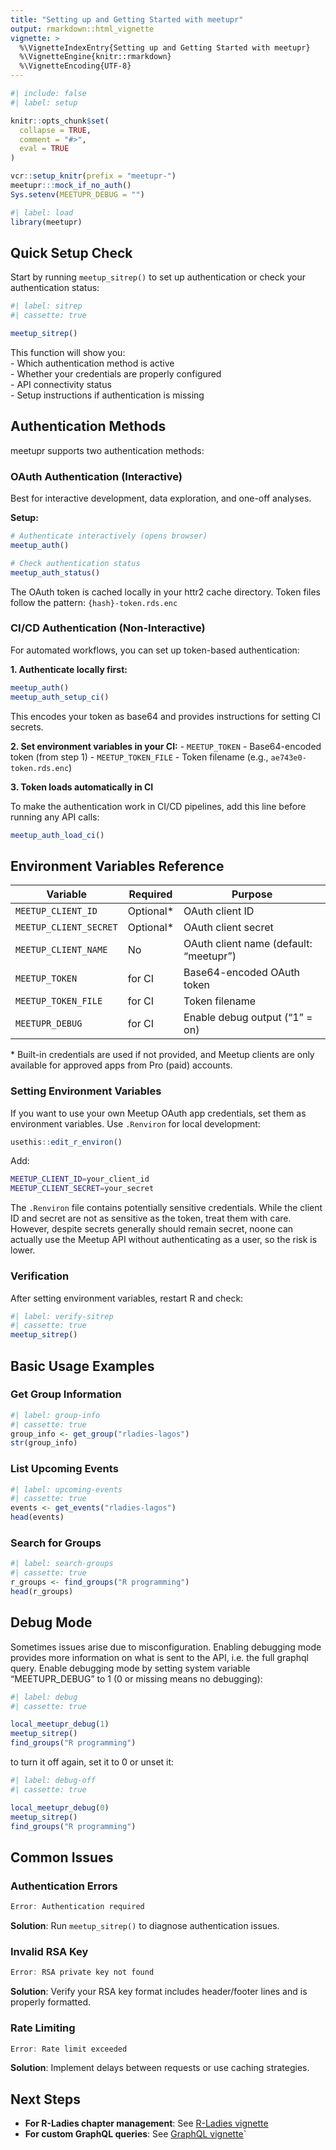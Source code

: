 ```yaml
---
title: "Setting up and Getting Started with meetupr"
output: rmarkdown::html_vignette
vignette: >
  %\VignetteIndexEntry{Setting up and Getting Started with meetupr}
  %\VignetteEngine{knitr::rmarkdown}
  %\VignetteEncoding{UTF-8}
---
```


```r
#| include: false
#| label: setup

knitr::opts_chunk$set(
  collapse = TRUE,
  comment = "#>",
  eval = TRUE
)

vcr::setup_knitr(prefix = "meetupr-")
meetupr:::mock_if_no_auth()
Sys.setenv(MEETUPR_DEBUG = "")
```

```r
#| label: load
library(meetupr)
```

## Quick Setup Check

Start by running `meetup_sitrep()` to set up authentication or check your authentication status:

```r
#| label: sitrep
#| cassette: true

meetup_sitrep()
```

This function will show you:  
- Which authentication method is active  
- Whether your credentials are properly configured  
- API connectivity status  
- Setup instructions if authentication is missing  

## Authentication Methods

meetupr supports two authentication methods:

### OAuth Authentication (Interactive)

Best for interactive development, data exploration, and one-off analyses.

**Setup:**
```r
# Authenticate interactively (opens browser)
meetup_auth()

# Check authentication status
meetup_auth_status()
```

The OAuth token is cached locally in your httr2 cache directory. 
Token files follow the pattern: `{hash}-token.rds.enc`

### CI/CD Authentication (Non-Interactive)

For automated workflows, you can set up token-based authentication:

**1. Authenticate locally first:**
```r
meetup_auth()
meetup_auth_setup_ci()
```

This encodes your token as base64 and provides instructions for setting CI secrets.

**2. Set environment variables in your CI:**
- `MEETUP_TOKEN` - Base64-encoded token (from step 1)
- `MEETUP_TOKEN_FILE` - Token filename (e.g., `ae743e0-token.rds.enc`)

**3. Token loads automatically in CI** 

To make the authentication work in CI/CD pipelines, add this line before running any API calls:

```r
meetup_auth_load_ci()
```



## Environment Variables Reference

| Variable | Required | Purpose |
|----------|----------|---------|
| `MEETUP_CLIENT_ID` | Optional* | OAuth client ID |
| `MEETUP_CLIENT_SECRET` | Optional* | OAuth client secret |
| `MEETUP_CLIENT_NAME` | No | OAuth client name (default: "meetupr") |
| `MEETUP_TOKEN` | for CI | Base64-encoded OAuth token |
| `MEETUP_TOKEN_FILE` | for CI | Token filename |
| `MEETUPR_DEBUG` | for CI | Enable debug output ("1" = on) |

\* Built-in credentials are used if not provided, and Meetup clients are only available for approved apps from Pro (paid) accounts.

### Setting Environment Variables

If you want to use your own Meetup OAuth app credentials, set them as environment variables.
Use `.Renviron` for local development:

```r
usethis::edit_r_environ()
```

Add:

```bash
MEETUP_CLIENT_ID=your_client_id
MEETUP_CLIENT_SECRET=your_secret
```

The `.Renviron` file contains potentially sensitive credentials.
While the client ID and secret are not as sensitive as the token, treat them with care.
However, despite secrets generally should remain secret, noone can actually use the Meetup API without authenticating as a user, so the risk is lower. 

### Verification

After setting environment variables, restart R and check:

```r
#| label: verify-sitrep
#| cassette: true
meetup_sitrep()
```

## Basic Usage Examples

### Get Group Information

```r
#| label: group-info
#| cassette: true
group_info <- get_group("rladies-lagos")
str(group_info)
```

### List Upcoming Events

```r
#| label: upcoming-events
#| cassette: true
events <- get_events("rladies-lagos")
head(events)
```

### Search for Groups

```r
#| label: search-groups
#| cassette: true
r_groups <- find_groups("R programming")
head(r_groups)
```

## Debug Mode

Sometimes issues arise due to misconfiguration.
Enabling debugging mode provides more information on what is sent to the API, i.e. the full graphql query.
Enable debugging mode by setting system variable "MEETUPR_DEBUG" to 1 (0 or missing means no debugging):

```r
#| label: debug
#| cassette: true

local_meetupr_debug(1)
meetup_sitrep()
find_groups("R programming")
```

to turn it off again, set it to 0 or unset it:

```r
#| label: debug-off
#| cassette: true

local_meetupr_debug(0)
meetup_sitrep()
find_groups("R programming")
```

## Common Issues

### Authentication Errors

```r
Error: Authentication required
```

**Solution**: Run `meetup_sitrep()` to diagnose authentication issues.

### Invalid RSA Key

```r
Error: RSA private key not found
```

**Solution**: Verify your RSA key format includes header/footer lines and is properly formatted.

### Rate Limiting

```r
Error: Rate limit exceeded
```

**Solution**: Implement delays between requests or use caching strategies.

## Next Steps

- **For R-Ladies chapter management**: See [R-Ladies vignette](rladies.html)  
- **For custom GraphQL queries**: See [GraphQL vignette](graphql.html)`



